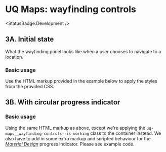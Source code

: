 
<Meta of={UqMaps3WayfindingControlsStories} />

# UQ Maps: wayfinding controls

<StatusBadge.Development />

## 3A. Initial state

What the wayfinding panel looks like when a user chooses to navigate to a
location.

### Basic usage

Use the HTML markup provided in the example below to apply the styles from the
provided CSS.

<Canvas sourceState="hidden" withToolbar>
  <Story of={UqMaps3WayfindingControlsStories.wayfindingControl} />
</Canvas>

## 3B. With circular progress indicator

### Basic usage

Using the same HTML markup as above, except we're applying the `uq-maps__wayfinding-controls--is-working`
class to the container instead. We also have to add in some extra markup and
scripted behaviour for the [_Material Design_][1] progress indicator. Please see example
code.

<Canvas sourceState="hidden" withToolbar>
  <Story of={UqMaps3WayfindingControlsStories.wayfindingControlWorking} />
</Canvas>

[1]: https://material.io/components/progress-indicators#circular-progress-indicators
[2]: https://material.io/develop/web/components/progress-indicator
